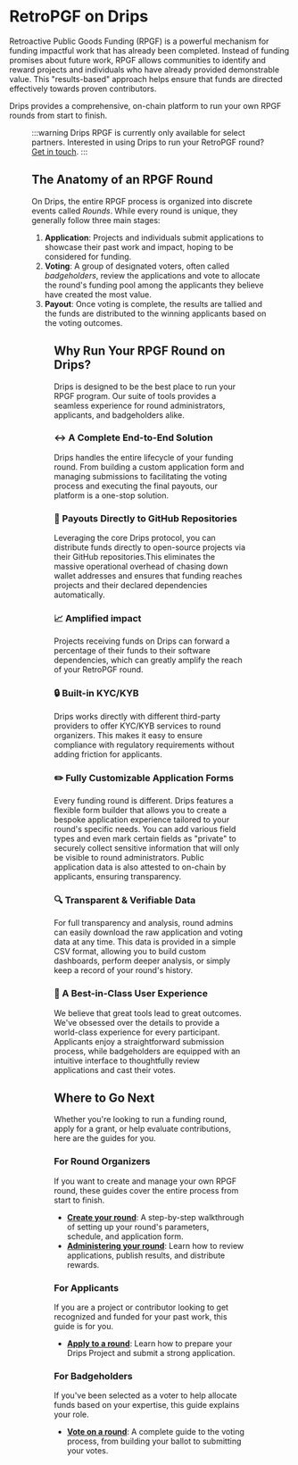 # RetroPGF on Drips


Retroactive Public Goods Funding (RPGF) is a powerful mechanism for funding impactful work that has already been completed. Instead of funding promises about future work, RPGF allows communities to identify and reward projects and individuals who have already provided demonstrable value. This "results-based" approach helps ensure that funds are directed effectively towards proven contributors.

Drips provides a comprehensive, on-chain platform to run your own RPGF rounds from start to finish.

<Figure caption="The applications view of an example round on Drips, currently in the voting stage." src="/img/retropgf/building-your-ballot.png" />

:::warning
Drips RPGF is currently only available for select partners. Interested in using Drips to run your RetroPGF round? [Get in touch](https://drips-network.notion.site/1e4c52c9599781b5a0aeca3e8eb1b3e4).
:::

## The Anatomy of an RPGF Round

On Drips, the entire RPGF process is organized into discrete events called _Rounds_. While every round is unique, they generally follow three main stages:

1.  **Application**: Projects and individuals submit applications to showcase their past work and impact, hoping to be considered for funding.
2.  **Voting**: A group of designated voters, often called _badgeholders_, review the applications and vote to allocate the round's funding pool among the applicants they believe have created the most value.
3.  **Payout**: Once voting is complete, the results are tallied and the funds are distributed to the winning applicants based on the voting outcomes.

<Figure caption="A typical RPGF round on Drips flows from application intake to voting and finally to fund distribution." src="/img/retropgf/round-stages.png" />

## Why Run Your RPGF Round on Drips?

Drips is designed to be the best place to run your RPGF program. Our suite of tools provides a seamless experience for round administrators, applicants, and badgeholders alike.

### ↔️ A Complete End-to-End Solution
Drips handles the entire lifecycle of your funding round. From building a custom application form and managing submissions to facilitating the voting process and executing the final payouts, our platform is a one-stop solution.

### 💸 Payouts Directly to GitHub Repositories
Leveraging the core Drips protocol, you can distribute funds directly to open-source projects via their GitHub repositories.This eliminates the massive operational overhead of chasing down wallet addresses and ensures that funding reaches projects and their declared dependencies automatically.

### 📈 Amplified impact
Projects receiving funds on Drips can forward a percentage of their funds to their software dependencies, which can greatly amplify the reach of your RetroPGF round.

### 🔒 Built-in KYC/KYB
Drips works directly with different third-party providers to offer KYC/KYB services to round organizers. This makes it easy to ensure compliance with regulatory requirements without adding friction for applicants.

### ✏️ Fully Customizable Application Forms
Every funding round is different. Drips features a flexible form builder that allows you to create a bespoke application experience tailored to your round's specific needs. You can add various field types and even mark certain fields as "private" to securely collect sensitive information that will only be visible to round administrators. Public application data is also attested to on-chain by applicants, ensuring transparency.

### 🔍 Transparent & Verifiable Data
For full transparency and analysis, round admins can easily download the raw application and voting data at any time. This data is provided in a simple CSV format, allowing you to build custom dashboards, perform deeper analysis, or simply keep a record of your round's history.

### 🌟 A Best-in-Class User Experience
We believe that great tools lead to great outcomes. We've obsessed over the details to provide a world-class experience for every participant. Applicants enjoy a straightforward submission process, while badgeholders are equipped with an intuitive interface to thoughtfully review applications and cast their votes.

## Where to Go Next

Whether you're looking to run a funding round, apply for a grant, or help evaluate contributions, here are the guides for you.

### For Round Organizers

If you want to create and manage your own RPGF round, these guides cover the entire process from start to finish.

* [**Create your round**](/rpgf/create-your-round): A step-by-step walkthrough of setting up your round's parameters, schedule, and application form.
* [**Administering your round**](/rpgf/administering-your-round): Learn how to review applications, publish results, and distribute rewards.

### For Applicants

If you are a project or contributor looking to get recognized and funded for your past work, this guide is for you.

* [**Apply to a round**](/rpgf/apply-to-a-round): Learn how to prepare your Drips Project and submit a strong application.

### For Badgeholders

If you've been selected as a voter to help allocate funds based on your expertise, this guide explains your role.

* [**Vote on a round**](/rpgf/vote-on-a-round): A complete guide to the voting process, from building your ballot to submitting your votes.
